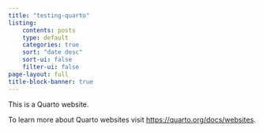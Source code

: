 ```yaml
---
title: "testing-quarto"
listing:
    contents: posts
    type: default
    categories: true
    sort: "date desc"
    sort-ui: false
    filter-ui: false
page-layout: full
title-block-banner: true
---
```


This is a Quarto website.

To learn more about Quarto websites visit <https://quarto.org/docs/websites>.
